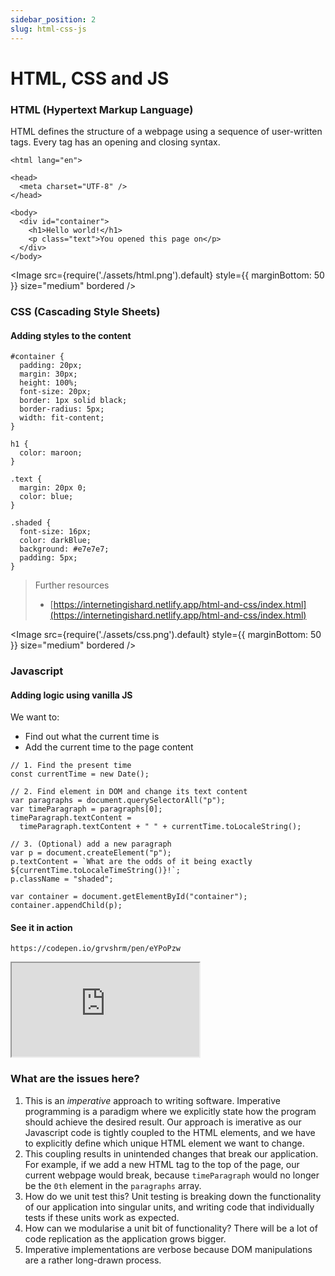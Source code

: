 ```yaml
---
sidebar_position: 2
slug: html-css-js
---
```



# HTML, CSS and JS

### HTML (Hypertext Markup Language)

HTML defines the structure of a webpage using a sequence of user-written tags. Every tag has an opening and closing syntax.

```
<html lang="en">

<head>
  <meta charset="UTF-8" />
</head>

<body>
  <div id="container">
    <h1>Hello world!</h1>
    <p class="text">You opened this page on</p>
  </div>
</body>
```

<Image
  src={require('./assets/html.png').default}
  style={{ marginBottom: 50 }}
  size="medium"
  bordered
/>

### CSS (Cascading Style Sheets)

#### Adding styles to the content

```
#container {
  padding: 20px;
  margin: 30px;
  height: 100%;
  font-size: 20px;
  border: 1px solid black;
  border-radius: 5px;
  width: fit-content;
}

h1 {
  color: maroon;
}

.text {
  margin: 20px 0;
  color: blue;
}

.shaded {
  font-size: 16px;
  color: darkBlue;
  background: #e7e7e7;
  padding: 5px;
}
```

> Further resources
>
> - [https://internetingishard.netlify.app/html-and-css/index.html](https://internetingishard.netlify.app/html-and-css/index.html)

<Image
  src={require('./assets/css.png').default}
  style={{ marginBottom: 50 }}
  size="medium"
  bordered
/>

### Javascript

#### Adding logic using vanilla JS

We want to:

- Find out what the current time is
- Add the current time to the page content

```
// 1. Find the present time
const currentTime = new Date();

// 2. Find element in DOM and change its text content
var paragraphs = document.querySelectorAll("p");
var timeParagraph = paragraphs[0];
timeParagraph.textContent =
  timeParagraph.textContent + " " + currentTime.toLocaleString();

// 3. (Optional) add a new paragraph
var p = document.createElement("p");
p.textContent = `What are the odds of it being exactly ${currentTime.toLocaleTimeString()}!`;
p.className = "shaded";

var container = document.getElementById("container");
container.appendChild(p);
```

#### See it in action

```
https://codepen.io/grvshrm/pen/eYPoPzw
```

<iframe
  src="https://codepen.io/grvshrm/embed/eYPoPzw"
  style={{ width: '100%', height: '400px' }}
></iframe>

### What are the issues here?

1. This is an _imperative_ approach to writing software. Imperative programming is a paradigm where we explicitly state how the program should achieve the desired result. Our approach is imerative as our Javascript code is tightly coupled to the HTML elements, and we have to explicitly define which unique HTML element we want to change.
2. This coupling results in unintended changes that break our application. For example, if we add a new HTML tag to the top of the page, our current webpage would break, because `timeParagraph` would no longer be the `0th` element in the `paragraphs` array.
3. How do we unit test this? Unit testing is breaking down the functionality of our application into singular units, and writing code that individually tests if these units work as expected.
4. How can we modularise a unit bit of functionality? There will be a lot of code replication as the application grows bigger.
5. Imperative implementations are verbose because DOM manipulations are a rather long-drawn process.
